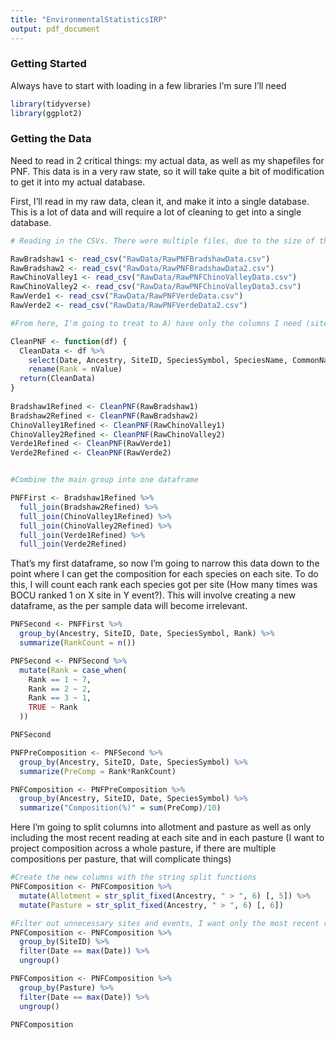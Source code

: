 ```yaml
---
title: "EnvironmentalStatisticsIRP"
output: pdf_document
---
```


### Getting Started

Always have to start with loading in a few libraries I'm sure I'll need

```r
library(tidyverse)
library(ggplot2)
```


### Getting the Data

Need to read in 2 critical things: my actual data, as well as my shapefiles for PNF. This data is in a very raw state, so it will take quite a bit of modification to get it into my actual database.

First, I'll read in my raw data, clean it, and make it into a single database. This is a lot of data and will require a lot of cleaning to get into a single database.

```r
# Reading in the CSVs. There were multiple files, due to the size of the database being difficult to download the whole forest, so I would have to download by district, and then multiple protocols that had individual tabs in the XLS doc (should all be DWR for the actual composition method). Mismatching names with Chino Valley 2 coming from 3 is intentional, I got data that is too difficult to work with in there so I'm omitting it for now.

RawBradshaw1 <- read_csv("RawData/RawPNFBradshawData.csv")
RawBradshaw2 <- read_csv("RawData/RawPNFBradshawData2.csv")
RawChinoValley1 <- read_csv("RawData/RawPNFChinoValleyData.csv")
RawChinoValley2 <- read_csv("RawData/RawPNFChinoValleyData3.csv")
RawVerde1 <- read_csv("RawData/RawPNFVerdeData.csv")
RawVerde2 <- read_csv("RawData/RawPNFVerdeData2.csv")

#From here, I'm going to treat to A) have only the columns I need (site name, location, species, and ranking) and B) rename some columns to something more applicable.

CleanPNF <- function(df) {
  CleanData <- df %>% 
    select(Date, Ancestry, SiteID, SpeciesSymbol, SpeciesName, CommonName, SampleNumber, nValue) %>% 
    rename(Rank = nValue)
  return(CleanData)
}
  
Bradshaw1Refined <- CleanPNF(RawBradshaw1)
Bradshaw2Refined <- CleanPNF(RawBradshaw2)
ChinoValley1Refined <- CleanPNF(RawChinoValley1)
ChinoValley2Refined <- CleanPNF(RawChinoValley2)
Verde1Refined <- CleanPNF(RawVerde1)
Verde2Refined <- CleanPNF(RawVerde2)


#Combine the main group into one dataframe

PNFFirst <- Bradshaw1Refined %>% 
  full_join(Bradshaw2Refined) %>% 
  full_join(ChinoValley1Refined) %>% 
  full_join(ChinoValley2Refined) %>% 
  full_join(Verde1Refined) %>% 
  full_join(Verde2Refined)

```

That's my first dataframe, so now I'm going to narrow this data down to the point where I can get the composition for each species on each site. To do this, I will count each rank each species got per site (How many times was BOCU ranked 1 on X site in Y event?). This will involve creating a new dataframe, as the per sample data will become irrelevant.

```r
PNFSecond <- PNFFirst %>% 
  group_by(Ancestry, SiteID, Date, SpeciesSymbol, Rank) %>% 
  summarize(RankCount = n())

PNFSecond <- PNFSecond %>% 
  mutate(Rank = case_when(
    Rank == 1 ~ 7,
    Rank == 2 ~ 2,
    Rank == 3 ~ 1,
    TRUE ~ Rank
  ))

PNFSecond

PNFPreComposition <- PNFSecond %>% 
  group_by(Ancestry, SiteID, Date, SpeciesSymbol) %>% 
  summarize(PreComp = Rank*RankCount)

PNFComposition <- PNFPreComposition %>% 
  group_by(Ancestry, SiteID, Date, SpeciesSymbol) %>% 
  summarize("Composition(%)" = sum(PreComp)/10)

```

Here I'm going to split columns into allotment and pasture as well as only including the most recent reading at each site and in each pasture (I want to project composition across a whole pasture, if there are multiple compositions per pasture, that will complicate things)

```r
#Create the new columns with the string split functions
PNFComposition <- PNFComposition %>% 
  mutate(Allotment = str_split_fixed(Ancestry, " > ", 6) [, 5]) %>% 
  mutate(Pasture = str_split_fixed(Ancestry, " > ", 6) [, 6])

#Filter out unnecessary sites and events, I want only the most recent reading per pasture.
PNFComposition <- PNFComposition %>% 
  group_by(SiteID) %>% 
  filter(Date == max(Date)) %>% 
  ungroup()

PNFComposition <- PNFComposition %>% 
  group_by(Pasture) %>% 
  filter(Date == max(Date)) %>% 
  ungroup()

PNFComposition
```

